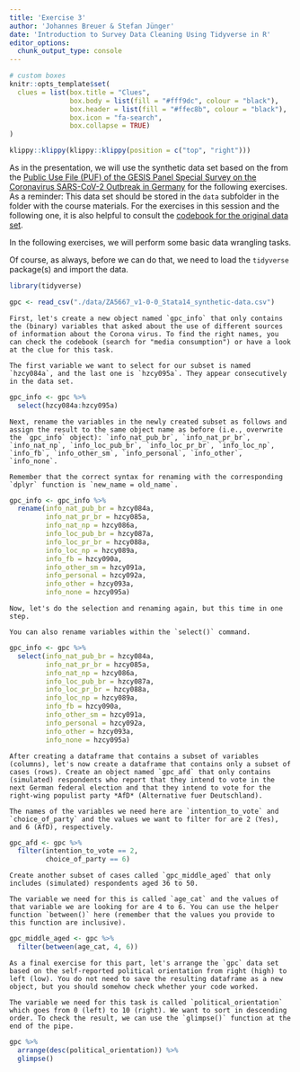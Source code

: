 ```yaml
---
title: 'Exercise 3'
author: 'Johannes Breuer & Stefan Jünger'
date: 'Introduction to Survey Data Cleaning Using Tidyverse in R'
editor_options: 
  chunk_output_type: console
---
```


```r
# custom boxes
knitr::opts_template$set(
  clues = list(box.title = "Clues",
               box.body = list(fill = "#fff9dc", colour = "black"),
               box.header = list(fill = "#ffec8b", colour = "black"),
               box.icon = "fa-search",
               box.collapse = TRUE)
)
```

```r
klippy::klippy(klippy::klippy(position = c("top", "right")))
```

As in the presentation, we will use the synthetic data set based on the from the [Public Use File (PUF) of the GESIS Panel Special Survey on the Coronavirus SARS-CoV-2 Outbreak in Germany](https://www.gesis.org/gesis-panel/coronavirus-outbreak) for the following exercises. As a reminder: This data set should be stored in the `data` subfolder in the folder with the course materials.
For the exercises in this session and the following one, it is also helpful to consult the [codebook for the original data set](https://dbk.gesis.org/dbksearch/download.asp?id=67378).

In the following exercises, we will perform some basic data wrangling tasks.

Of course, as always, before we can do that, we need to load the `tidyverse` package(s) and import the data.

```r
library(tidyverse)

gpc <- read_csv("./data/ZA5667_v1-0-0_Stata14_synthetic-data.csv")
```

```block
First, let's create a new object named `gpc_info` that only contains the (binary) variables that asked about the use of different sources of information about the Corona virus. To find the right names, you can check the codebook (search for "media consumption") or have a look at the clue for this task.
```

```block
The first variable we want to select for our subset is named `hzcy084a`, and the last one is `hzcy095a`. They appear consecutively in the data set.
```

```r
gpc_info <- gpc %>% 
  select(hzcy084a:hzcy095a)
```

```block
Next, rename the variables in the newly created subset as follows and assign the result to the same object name as before (i.e., overwrite the `gpc_info` object): `info_nat_pub_br`, `info_nat_pr_br`, `info_nat_np`, `info_loc_pub_br`, `info_loc_pr_br`, `info_loc_np`, `info_fb`, `info_other_sm`, `info_personal`, `info_other`, `info_none`.  
```

```block
Remember that the correct syntax for renaming with the corresponding `dplyr` function is `new_name = old_name`.
```

```r
gpc_info <- gpc_info %>% 
  rename(info_nat_pub_br = hzcy084a,
         info_nat_pr_br = hzcy085a,
         info_nat_np = hzcy086a,
         info_loc_pub_br = hzcy087a,
         info_loc_pr_br = hzcy088a,
         info_loc_np = hzcy089a,
         info_fb = hzcy090a,
         info_other_sm = hzcy091a,
         info_personal = hzcy092a,
         info_other = hzcy093a,
         info_none = hzcy095a)
```

```block
Now, let's do the selection and renaming again, but this time in one step.
```

```block
You can also rename variables within the `select()` command.
```

```r
gpc_info <- gpc %>% 
  select(info_nat_pub_br = hzcy084a,
         info_nat_pr_br = hzcy085a,
         info_nat_np = hzcy086a,
         info_loc_pub_br = hzcy087a,
         info_loc_pr_br = hzcy088a,
         info_loc_np = hzcy089a,
         info_fb = hzcy090a,
         info_other_sm = hzcy091a,
         info_personal = hzcy092a,
         info_other = hzcy093a,
         info_none = hzcy095a)
```

```block
After creating a dataframe that contains a subset of variables (columns), let's now create a dataframe that contains only a subset of cases (rows). Create an object named `gpc_afd` that only contains (simulated) respondents who report that they intend to vote in the next German federal election and that they intend to vote for the right-wing populist party *AfD* (Alternative fuer Deutschland). 
```

```block
The names of the variables we need here are `intention_to_vote` and `choice_of_party` and the values we want to filter for are 2 (Yes), and 6 (AfD), respectively.
```

```r
gpc_afd <- gpc %>% 
  filter(intention_to_vote == 2,
         choice_of_party == 6)
```

```block
Create another subset of cases called `gpc_middle_aged` that only includes (simulated) respondents aged 36 to 50.
```

```block
The variable we need for this is called `age_cat` and the values of that variable we are looking for are 4 to 6. You can use the helper function `between()` here (remember that the values you provide to this function are inclusive).
```

```r
gpc_middle_aged <- gpc %>% 
  filter(between(age_cat, 4, 6))
```

```block
As a final exercise for this part, let's arrange the `gpc` data set based on the self-reported political orientation from right (high) to left (low). You do not need to save the resulting dataframe as a new object, but you should somehow check whether your code worked.
```

```block
The variable we need for this task is called `political_orientation` which goes from 0 (left) to 10 (right). We want to sort in descending order. To check the result, we can use the `glimpse()` function at the end of the pipe.
```

```r
gpc %>% 
  arrange(desc(political_orientation)) %>% 
  glimpse()
```